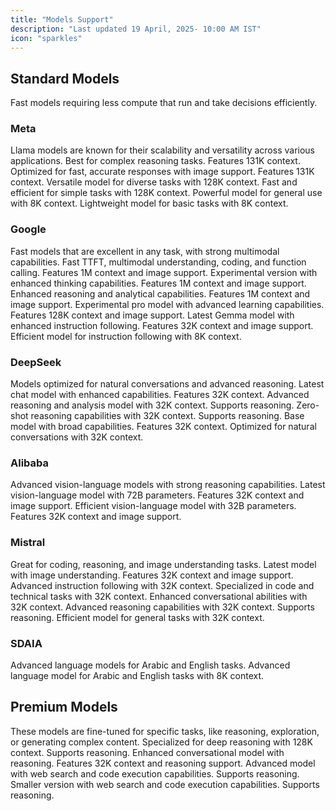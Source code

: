```yaml
---
title: "Models Support"
description: "Last updated 19 April, 2025- 10:00 AM IST"
icon: "sparkles"
---
```


## Standard Models

<Info>
  Fast models requiring less compute that run and take decisions efficiently.
</Info>

### Meta

<Tip>
  Llama models are known for their scalability and versatility across various applications.
</Tip>

<CardGroup cols="2">
  <Card title="Llama 4 Scout" icon="meta">
    Best for complex reasoning tasks. Features 131K context.
  </Card>
  <Card title="Llama 4 Maverick" icon="meta">
    Optimized for fast, accurate responses with image support. Features 131K context.
  </Card>
</CardGroup>

<CardGroup cols="2">
  <Card title="Llama 3.3 70B" icon="meta">
    Versatile model for diverse tasks with 128K context.
  </Card>
  <Card title="Llama 3.1 8B" icon="meta">
    Fast and efficient for simple tasks with 128K context.
  </Card>
</CardGroup>

<CardGroup cols="2">
  <Card title="Llama 3 70B" icon="meta">
    Powerful model for general use with 8K context.
  </Card>
  <Card title="Llama 3 8B" icon="meta">
    Lightweight model for basic tasks with 8K context.
  </Card>
</CardGroup>

### Google

<Tip>
  Fast models that are excellent in any task, with strong multimodal capabilities.
</Tip>

<CardGroup cols="2">
  <Card title="Gemini Flash 2.0" icon="google">
    Fast TTFT, multimodal understanding, coding, and function calling. Features 1M context and image support.
  </Card>
  <Card title="Gemini Flash 2.0 Thinking" icon="google">
    Experimental version with enhanced thinking capabilities. Features 1M context and image support.
  </Card>
</CardGroup>

<CardGroup cols="2">
  <Card title="Gemini Flash 2.0 Thinking 1219" icon="google">
    Enhanced reasoning and analytical capabilities. Features 1M context and image support.
  </Card>
  <Card title="LearnLM 1.5 Pro" icon="google">
    Experimental pro model with advanced learning capabilities. Features 128K context and image support.
  </Card>
</CardGroup>

<CardGroup cols="2">
  <Card title="Gemma 3 27B" icon="google">
    Latest Gemma model with enhanced instruction following. Features 32K context and image support.
  </Card>
  <Card title="Gemma 2 9B" icon="google">
    Efficient model for instruction following with 8K context.
  </Card>
</CardGroup>

### DeepSeek

<Tip>
  Models optimized for natural conversations and advanced reasoning.
</Tip>

<CardGroup cols="2">
  <Card title="DeepSeek Chat V3" icon="whale">
    Latest chat model with enhanced capabilities. Features 32K context.
  </Card>
  <Card title="DeepSeek R1" icon="whale">
    Advanced reasoning and analysis model with 32K context. Supports reasoning.
  </Card>
</CardGroup>

<CardGroup cols="2">
  <Card title="DeepSeek R1 Zero" icon="whale">
    Zero-shot reasoning capabilities with 32K context. Supports reasoning.
  </Card>
  <Card title="DeepSeek V3 Base" icon="whale">
    Base model with broad capabilities. Features 32K context.
  </Card>
</CardGroup>

<CardGroup cols="2">
  <Card title="DeepSeek Chat" icon="whale">
    Optimized for natural conversations with 32K context.
  </Card>
</CardGroup>

### Alibaba

<Tip>
  Advanced vision-language models with strong reasoning capabilities.
</Tip>

<CardGroup cols="2">
  <Card title="Qwen 2.5 VL 72B" icon="q">
    Latest vision-language model with 72B parameters. Features 32K context and image support.
  </Card>
  <Card title="Qwen 2.5 VL 32B" icon="q">
    Efficient vision-language model with 32B parameters. Features 32K context and image support.
  </Card>
</CardGroup>

### Mistral

<Tip>
  Great for coding, reasoning, and image understanding tasks.
</Tip>

<CardGroup cols="2">
  <Card title="Mistral Small 3.1 24B" icon="m">
    Latest model with image understanding. Features 32K context and image support.
  </Card>
  <Card title="Mistral Small 24B" icon="m">
    Advanced instruction following with 32K context.
  </Card>
</CardGroup>

<CardGroup cols="2">
  <Card title="Mistral Nemo" icon="m">
    Specialized in code and technical tasks with 32K context.
  </Card>
  <Card title="Dolphin 3.0 24B" icon="m">
    Enhanced conversational abilities with 32K context.
  </Card>
</CardGroup>

<CardGroup cols="2">
  <Card title="Dolphin 3.0 R1 24B" icon="m">
    Advanced reasoning capabilities with 32K context. Supports reasoning.
  </Card>
  <Card title="Mistral 7B" icon="m">
    Efficient model for general tasks with 32K context.
  </Card>
</CardGroup>

### SDAIA

<Tip>
  Advanced language models for Arabic and English tasks.
</Tip>

<CardGroup cols="2">
  <Card title="Allam 2 7B" icon="language">
    Advanced language model for Arabic and English tasks with 8K context.
  </Card>
</CardGroup>

## Premium Models

<Info>
  These models are fine-tuned for specific tasks, like reasoning, exploration, or generating complex content.
</Info>

<CardGroup cols="2">
  <Card title="DeepSeek R1 Llama Reasoning" icon="whale">
    Specialized for deep reasoning with 128K context. Supports reasoning.
  </Card>
  <Card title="Qwen QWQ 32B" icon="q">
    Enhanced conversational model with reasoning. Features 32K context and reasoning support.
  </Card>
</CardGroup>

<CardGroup cols="2">
  <Card title="Agentic Compound" icon="brain">
    Advanced model with web search and code execution capabilities. Supports reasoning.
  </Card>
  <Card title="Agentic Compound Mini" icon="brain">
    Smaller version with web search and code execution capabilities. Supports reasoning.
  </Card>
</CardGroup>